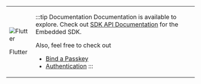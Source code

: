 
<table class='logoTable'>
<tr class='logoTr'>
<td class='logoTdLeft'>

![Flutter](../../../static/img/logo-flutter.svg)

Flutter

</td>
<td class='logoTdRight'>

:::tip Documentation
Documentation is available to explore. Check out [SDK API Documentation](https://gobeyondidentity.github.io/bi-sdk-flutter/) for the Embedded SDK.

Also, feel free to check out
- [Bind a Passkey](#binding-a-passkey)
- [Authentication](#authentication)
:::

</td>
</tr>
</table>
